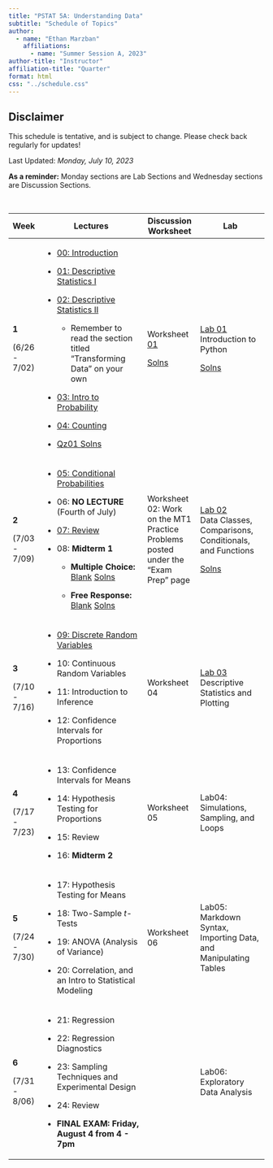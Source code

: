 ```yaml
---
title: "PSTAT 5A: Understanding Data"
subtitle: "Schedule of Topics"
author:
  - name: "Ethan Marzban"
    affiliations:
      - name: "Summer Session A, 2023"
author-title: "Instructor"
affiliation-title: "Quarter"
format: html
css: "../schedule.css"
---
```


::: callout-caution
## Disclaimer

This schedule is tentative, and is subject to change. Please check back regularly for updates!
:::

Last Updated: *Monday, July 10, 2023*\

**As a reminder:** Monday sections are Lab Sections and Wednesday sections are Discussion Sections.

\

+---------------+--------------------------------------------------------------------------------------------------------------------------------------------------------------------------------------------------------------------------------------------+-----------------------------------------------------------------------------------------------------------------+------------------------------------------------------------------------------------------------------------------------------------------------------------+
| Week          | Lectures                                                                                                                                                                                                                                   | Discussion Worksheet                                                                                            | Lab                                                                                                                                                        |
+===============+============================================================================================================================================================================================================================================+=================================================================================================================+============================================================================================================================================================+
| **1**         | -   <a href = "Lectures/Lecture00/Lec00.qmd" class = "button label-outline" target = "_blank">00: Introduction</a>                                                                                                                         | Worksheet <a href = "../Files/Wkshts/Wksht01_Blank.pdf" class = "button label-outline" target = "_blank">01</a> | <a href = "Labs/Lab01/lab01.qmd" class = "button label-outline" target = "_blank">Lab 01</a> <br /> Introduction to Python                                 |
|               |                                                                                                                                                                                                                                            |                                                                                                                 |                                                                                                                                                            |
| (6/26 - 7/02) | -   <a href = "Lectures/Lecture01/Lec01.qmd" class = "button label-outline" target = "_blank">01: Descriptive Statistics I</a>                                                                                                             | <a href = "../Files/Wkshts/Wksht01_Solns.pdf" class = "button label-outline" target = "_blank">Solns</a>        | <a href = "../Files/Labs/Lab01_Solns.pdf" class = "button label-outline" target = "_blank">Solns</a>                                                       |
|               |                                                                                                                                                                                                                                            |                                                                                                                 |                                                                                                                                                            |
|               | -   <a href = "Lectures/Lecture02/Lec02.qmd" class = "button label-outline" target = "_blank">02: Descriptive Statistics II</a>                                                                                                            |                                                                                                                 |                                                                                                                                                            |
|               |                                                                                                                                                                                                                                            |                                                                                                                 |                                                                                                                                                            |
|               |     -   Remember to read the section titled "Transforming Data" on your own                                                                                                                                                                |                                                                                                                 |                                                                                                                                                            |
|               |                                                                                                                                                                                                                                            |                                                                                                                 |                                                                                                                                                            |
|               | -   <a href = "Lectures/Lecture03/Lec03.qmd" class = "button label-outline" target = "_blank">03: Intro to Probability</a>                                                                                                                 |                                                                                                                 |                                                                                                                                                            |
|               |                                                                                                                                                                                                                                            |                                                                                                                 |                                                                                                                                                            |
|               | -   <a href = "Lectures/Lecture04/Lec04.qmd" class = "button label-outline" target = "_blank">04: Counting</a>                                                                                                                             |                                                                                                                 |                                                                                                                                                            |
|               |                                                                                                                                                                                                                                            |                                                                                                                 |                                                                                                                                                            |
|               | -   <a href = "../Files/QzSolns/Qz01_solns.pdf" class = "button label-outline" target = "_blank">Qz01 Solns</a>                                                                                                                            |                                                                                                                 |                                                                                                                                                            |
+---------------+--------------------------------------------------------------------------------------------------------------------------------------------------------------------------------------------------------------------------------------------+-----------------------------------------------------------------------------------------------------------------+------------------------------------------------------------------------------------------------------------------------------------------------------------+
| **2**         | -   <a href = "Lectures/Lecture05/Lec05.qmd" class = "button label-outline" target = "_blank">05: Conditional Probabilities</a>                                                                                                            | Worksheet 02: Work on the MT1 Practice Problems posted under the "Exam Prep" page                               | <a href = "Labs/Lab02/lab02.qmd" class = "button label-outline" target = "_blank">Lab 02</a> <br /> Data Classes, Comparisons, Conditionals, and Functions |
|               |                                                                                                                                                                                                                                            |                                                                                                                 |                                                                                                                                                            |
| (7/03 - 7/09) | -   06: **NO LECTURE** (Fourth of July)                                                                                                                                                                                                    |                                                                                                                 | <a href = "../Files/Labs/Lab02_Solns.pdf" class = "button label-outline" target = "_blank">Solns</a>                                                       |
|               |                                                                                                                                                                                                                                            |                                                                                                                 |                                                                                                                                                            |
|               | -   <a href = "Lectures/MT1Rev/mt1_rev_slides.qmd" class = "button label-outline" target = "_blank">07: Review</a>                                                                                                                         |                                                                                                                 |                                                                                                                                                            |
|               |                                                                                                                                                                                                                                            |                                                                                                                 |                                                                                                                                                            |
|               | -   08: **Midterm 1**                                                                                                                                                                                                                      |                                                                                                                 |                                                                                                                                                            |
|               |                                                                                                                                                                                                                                            |                                                                                                                 |                                                                                                                                                            |
|               |     -   **Multiple Choice:** <a href = "../Files/Exams/MT1/MC_Blank.pdf" class = "button label-outline" target = "_blank">Blank</a> <a href = "../Files/Exams/MT1/MC_Solns.pdf" class = "button label-outline" target = "_blank">Solns</a> |                                                                                                                 |                                                                                                                                                            |
|               |                                                                                                                                                                                                                                            |                                                                                                                 |                                                                                                                                                            |
|               |     -   **Free Response:** <a href = "../Files/Exams/MT1/FR_Blank.pdf" class = "button label-outline" target = "_blank">Blank</a> <a href = "../Files/Exams/MT1/FR_Solns.pdf" class = "button label-outline" target = "_blank">Solns</a>   |                                                                                                                 |                                                                                                                                                            |
+---------------+--------------------------------------------------------------------------------------------------------------------------------------------------------------------------------------------------------------------------------------------+-----------------------------------------------------------------------------------------------------------------+------------------------------------------------------------------------------------------------------------------------------------------------------------+
| **3**         | -   <a href = "Lectures/Lecture09/Lec09.qmd" class = "button label-outline" target = "_blank">09: Discrete Random Variables</a>                                                                                                            | Worksheet 04                                                                                                    | <a href = "Labs/Lab03/lab03.qmd" class = "button label-outline" target = "_blank">Lab 03</a> <br /> Descriptive Statistics and Plotting                    |
|               |                                                                                                                                                                                                                                            |                                                                                                                 |                                                                                                                                                            |
| (7/10 - 7/16) | -   10: Continuous Random Variables                                                                                                                                                                                                        |                                                                                                                 |                                                                                                                                                            |
|               |                                                                                                                                                                                                                                            |                                                                                                                 |                                                                                                                                                            |
|               | -   11: Introduction to Inference                                                                                                                                                                                                          |                                                                                                                 |                                                                                                                                                            |
|               |                                                                                                                                                                                                                                            |                                                                                                                 |                                                                                                                                                            |
|               | -   12: Confidence Intervals for Proportions                                                                                                                                                                                               |                                                                                                                 |                                                                                                                                                            |
+---------------+--------------------------------------------------------------------------------------------------------------------------------------------------------------------------------------------------------------------------------------------+-----------------------------------------------------------------------------------------------------------------+------------------------------------------------------------------------------------------------------------------------------------------------------------+
| **4**         | -   13: Confidence Intervals for Means                                                                                                                                                                                                     | Worksheet 05                                                                                                    | Lab04: Simulations, Sampling, and Loops                                                                                                                    |
|               |                                                                                                                                                                                                                                            |                                                                                                                 |                                                                                                                                                            |
| (7/17 - 7/23) | -   14: Hypothesis Testing for Proportions                                                                                                                                                                                                 |                                                                                                                 |                                                                                                                                                            |
|               |                                                                                                                                                                                                                                            |                                                                                                                 |                                                                                                                                                            |
|               | -   15: Review                                                                                                                                                                                                                             |                                                                                                                 |                                                                                                                                                            |
|               |                                                                                                                                                                                                                                            |                                                                                                                 |                                                                                                                                                            |
|               | -   16: **Midterm 2**                                                                                                                                                                                                                      |                                                                                                                 |                                                                                                                                                            |
+---------------+--------------------------------------------------------------------------------------------------------------------------------------------------------------------------------------------------------------------------------------------+-----------------------------------------------------------------------------------------------------------------+------------------------------------------------------------------------------------------------------------------------------------------------------------+
| **5**         | -   17: Hypothesis Testing for Means                                                                                                                                                                                                       | Worksheet 06                                                                                                    | Lab05: Markdown Syntax, Importing Data, and Manipulating Tables                                                                                            |
|               |                                                                                                                                                                                                                                            |                                                                                                                 |                                                                                                                                                            |
| (7/24 - 7/30) | -   18: Two-Sample *t*-Tests                                                                                                                                                                                                               |                                                                                                                 |                                                                                                                                                            |
|               |                                                                                                                                                                                                                                            |                                                                                                                 |                                                                                                                                                            |
|               | -   19: ANOVA (Analysis of Variance)                                                                                                                                                                                                       |                                                                                                                 |                                                                                                                                                            |
|               |                                                                                                                                                                                                                                            |                                                                                                                 |                                                                                                                                                            |
|               | -   20: Correlation, and an Intro to Statistical Modeling                                                                                                                                                                                  |                                                                                                                 |                                                                                                                                                            |
+---------------+--------------------------------------------------------------------------------------------------------------------------------------------------------------------------------------------------------------------------------------------+-----------------------------------------------------------------------------------------------------------------+------------------------------------------------------------------------------------------------------------------------------------------------------------+
| **6**         | -   21: Regression                                                                                                                                                                                                                         |                                                                                                                 | Lab06: Exploratory Data Analysis                                                                                                                           |
|               |                                                                                                                                                                                                                                            |                                                                                                                 |                                                                                                                                                            |
| (7/31 - 8/06) | -   22: Regression Diagnostics                                                                                                                                                                                                             |                                                                                                                 |                                                                                                                                                            |
|               |                                                                                                                                                                                                                                            |                                                                                                                 |                                                                                                                                                            |
|               | -   23: Sampling Techniques and Experimental Design                                                                                                                                                                                        |                                                                                                                 |                                                                                                                                                            |
|               |                                                                                                                                                                                                                                            |                                                                                                                 |                                                                                                                                                            |
|               | -   24: Review                                                                                                                                                                                                                             |                                                                                                                 |                                                                                                                                                            |
|               |                                                                                                                                                                                                                                            |                                                                                                                 |                                                                                                                                                            |
|               | -   **FINAL EXAM: Friday, August 4 from 4 - 7pm**                                                                                                                                                                                          |                                                                                                                 |                                                                                                                                                            |
+---------------+--------------------------------------------------------------------------------------------------------------------------------------------------------------------------------------------------------------------------------------------+-----------------------------------------------------------------------------------------------------------------+------------------------------------------------------------------------------------------------------------------------------------------------------------+
